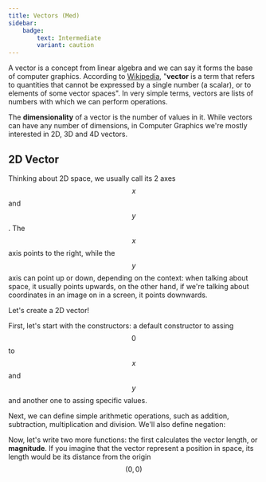 ```yaml
---
title: Vectors (Med)
sidebar:
    badge: 
        text: Intermediate
        variant: caution
---
```



A vector is a concept from linear algebra and we can say it forms the base of computer graphics. According to [Wikipedia](https://en.wikipedia.org/wiki/Vector_(mathematics_and_physics)), "**vector** is a term that refers to quantities that cannot be expressed by a single number (a scalar), or to elements of some vector spaces". In very simple terms, vectors are lists of numbers with which we can perform operations.

The **dimensionality** of a vector is the number of values in it. While vectors can have any number of dimensions, in Computer Graphics we're mostly interested in 2D, 3D and 4D vectors.

## 2D Vector
Thinking about 2D space, we usually call its 2 axes $$x$$ and $$y$$. The $$x$$ axis points to the right, while the $$y$$ axis can point up or down, depending on the context: when talking about space, it usually points upwards, on the other hand, if we're talking about coordinates in an image on in a  screen, it points downwards.

Let's create a 2D vector!

First, let's start with the constructors: a default constructor to assing $$0$$ to $$x$$ and $$y$$ and another one to assing specific values.
<CodeSnippet source={Vector} startMarker="start-constructors" endMarker="end-constructors" sourcePath="tab/graphics/math/vector.ixx"/>



Next, we can define simple arithmetic operations, such as addition, subtraction, multiplication and division. We'll also define negation:
<CodeSnippet source={Vector} startMarker="start-basic-ops" endMarker="end-basic-ops" sourcePath="tab/graphics/math/vector.ixx"/>

Now, let's write two more functions: the first calculates the vector length, or **magnitude**. If you imagine that the vector represent a position in space, its length would be its distance from the origin $$(0,0)$$